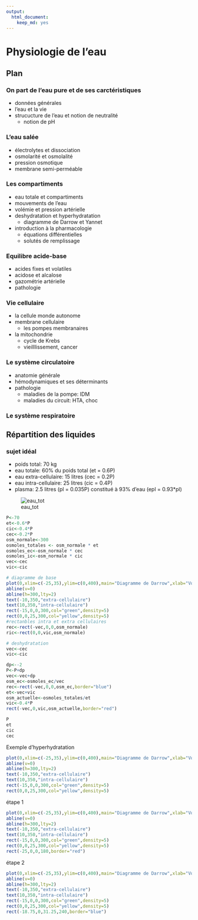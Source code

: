 ```yaml
---
output:
  html_document:
    keep_md: yes
---
```


Physiologie de l'eau
========================================================

Plan
----
### On part de l'eau pure et de ses carctéristiques
- données générales
- l'eau et la vie
- strucucture de l'eau et notion de neutralité
  - notion de pH
  
### L'eau salée
- électrolytes et dissociation
- osmolarité et osmolalité
- pression osmotique
- membrane semi-perméable

### Les compartiments
- eau totale et compartiments
- mouvements de l'eau
- volémie et pression artérielle
- deshydratation et hyperhydratation
  - diagramme de Darrow et Yannet
- introduction à la pharmacologie
  - équations différentielles
  - solutés de remplissage
  
### Equilibre acide-base
- acides fixes et volatiles
- acidose et alcalose
- gazométrie artérielle
- pathologie

### Vie cellulaire
- la cellule monde autonome
- membrane cellulaire
  - les pompes membranaires
- la mitochondrie
  - cycle de Krebs
  - vieilllissement, cancer
  
### Le système circulatoire
- anatomie générale
- hémodynamiques et ses déterminants
- pathologie
  - maladies de la pompe: IDM
  - maladies du circuit: HTA, choc

### Le système respiratoire

Répartition des liquides
------------------------
### sujet idéal
- poids total: 70 kg 
- eau totale: 60% du poids total (et = 0.6P)
- eau extra-cellulaire: 15 litres (cec = 0.2P)
- eau intra-cellulaire: 25 litres (cic = 0.4P)
- plasma: 2.5 litres (pl = 0.035P) constitué à 93% d'eau (epl = 0.93*pl)

![eau_tot](liquides.png)



```r
P<-70
et<-0.6*P
cic<-0.4*P
cec<-0.2*P
osm_normale<-300
osmoles_totales <- osm_normale * et
osmoles_ec<-osm_normale * cec
osmoles_ic<-osm_normale * cic
vec<-cec
vic<-cic

# diagramme de base
plot(0,xlim=c(-25,35),ylim=c(0,400),main="Diagramme de Darrow",xlab="Volume (litres)",ylab="Osmolarité",sub="Deshydratation globale")
abline(v=0)
abline(h=300,lty=2)
text(-10,350,"extra-cellulaire")
text(10,350,"intra-cellulaire")
rect(-15,0,0,300,col="green",density=5)
rect(0,0,25,300,col="yellow",density=5)
#rectanbles intra et extra cellulaires
rec<-rect(-vec,0,0,osm_normale)
ric<-rect(0,0,vic,osm_normale)

# deshydratation
vec<-cec
vic<-cic

dp<--2
P<-P+dp
vec<-vec+dp
osm_ec<-osmoles_ec/vec
rec<-rect(-vec,0,0,osm_ec,border="blue")
et<-vec+vic
osm_actuelle<-osmoles_totales/et
vic<-0.4*P
rect(-vec,0,vic,osm_actuelle,border="red")

P
et
cic
cec

```
Exemple d'hyperhydratation

```r
plot(0,xlim=c(-25,35),ylim=c(0,400),main="Diagramme de Darrow",xlab="Volume (litres)",ylab="Osmolarité")
abline(v=0)
abline(h=300,lty=2)
text(-10,350,"extra-cellulaire")
text(10,350,"intra-cellulaire")
rect(-15,0,0,300,col="green",density=5)
rect(0,0,25,300,col="yellow",density=5)
```
étape 1
```r
plot(0,xlim=c(-25,35),ylim=c(0,400),main="Diagramme de Darrow",xlab="Volume (litres)",ylab="Osmolarité")
abline(v=0)
abline(h=300,lty=2)
text(-10,350,"extra-cellulaire")
text(10,350,"intra-cellulaire")
rect(-15,0,0,300,col="green",density=5)
rect(0,0,25,300,col="yellow",density=5)
rect(-25,0,0,180,border="red")
```
étape 2
```r
plot(0,xlim=c(-25,35),ylim=c(0,400),main="Diagramme de Darrow",xlab="Volume (litres)",ylab="Osmolarité")
abline(v=0)
abline(h=300,lty=2)
text(-10,350,"extra-cellulaire")
text(10,350,"intra-cellulaire")
rect(-15,0,0,300,col="green",density=5)
rect(0,0,25,300,col="yellow",density=5)
rect(-18.75,0,31.25,240,border="blue")
```

